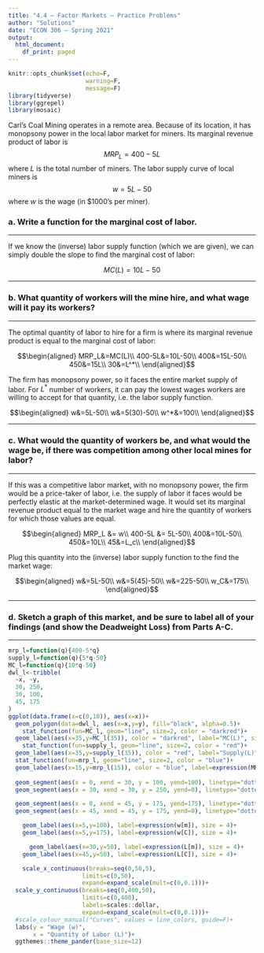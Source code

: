 ```yaml
---
title: "4.4 — Factor Markets — Practice Problems"
author: "Solutions"
date: "ECON 306 — Spring 2021"
output:
  html_document:
    df_print: paged
---
```


```r
knitr::opts_chunk$set(echo=F,
                      warning=F,
                      message=F)
library(tidyverse)
library(ggrepel)
library(mosaic)
```

Carl’s Coal Mining operates in a remote area. Because of its location, it has monopsony power in the local labor market for miners. Its marginal revenue product of labor is
$$MRP_L = 400-5L$$
where $L$ is the total number of miners. The labor supply curve of local miners is
$$w = 5L-50$$
where $w$ is the wage (in $1000's per miner).

### a. Write a function for the marginal cost of labor.

---

If we know the (inverse) labor supply function (which we are given), we can simply double the slope to find the marginal cost of labor:

$$MC(L)=10L-50$$

---

### b. What quantity of workers will the mine hire, and what wage will it pay its workers?

---

The optimal quantity of labor to hire for a firm is where its marginal revenue product is equal to the marginal cost of labor:

$$\begin{aligned}
MRP_L&=MC(L)\\
400-5L&=10L-50\\
400&=15L-50\\
450&=15L\\
30&=L^*\\
\end{aligned}$$

The firm has monopsony power, so it faces the entire market supply of labor. For $L^*$ number of workers, it can pay the lowest wages workers are willing to accept for that quantity, i.e. the labor supply function.

$$\begin{aligned}
w&=5L-50\\
w&=5(30)-50\\
w^*&=100\\
\end{aligned}$$

---

### c. What would the quantity of workers be, and what would the wage be, if there was competition among other local mines for labor?

---

If this was a competitive labor market, with no monopsony power, the firm would be a price-taker of labor, i.e. the supply of labor it faces would be perfectly elastic at the market-determined wage. It would set its marginal revenue product equal to the market wage and hire the quantity of workers for which those values are equal.

$$\begin{aligned}
MRP_L &= w\\
400-5L &= 5L-50\\
400&=10L-50\\
450&=10L\\
45&=L_c\\
\end{aligned}$$

Plug this quantity into the (inverse) labor supply function to the find the market wage:

$$\begin{aligned}
w&=5L-50\\
w&=5(45)-50\\
w&=225-50\\
w_C&=175\\
\end{aligned}$$

---

### d. Sketch a graph of this market, and be sure to label all of your findings (and show the Deadweight Loss) from Parts A-C.

---

```r
mrp_l=function(q){400-5*q}
supply_l=function(q){5*q-50}
MC_l=function(q){10*q-50}
dwl_l<-tribble(
  ~x, ~y,
  30, 250,
  30, 100,
  45, 175
)
ggplot(data.frame(x=c(0,10)), aes(x=x))+
  geom_polygon(data=dwl_l, aes(x=x,y=y), fill="black", alpha=0.5)+
    stat_function(fun=MC_l, geom="line", size=2, color = "darkred")+
  geom_label(aes(x=35,y=MC_l(35)), color = "darkred", label="MC(L)", size = 4)+
    stat_function(fun=supply_l, geom="line", size=2, color = "red")+
  geom_label(aes(x=35,y=supply_l(35)), color = "red", label="Supply(L)", size = 4)+
  stat_function(fun=mrp_l, geom="line", size=2, color = "blue")+
  geom_label(aes(x=15,y=mrp_l(15)), color = "blue", label=expression(MRP[L]), size = 4)+
  
  geom_segment(aes(x = 0, xend = 30, y = 100, yend=100), linetype="dotted", size=1)+
  geom_segment(aes(x = 30, xend = 30, y = 250, yend=0), linetype="dotted", size=1)+

  geom_segment(aes(x = 0, xend = 45, y = 175, yend=175), linetype="dotted", size=1)+
  geom_segment(aes(x = 45, xend = 45, y = 175, yend=0), linetype="dotted", size=1)+

    geom_label(aes(x=5,y=100), label=expression(w[m]), size = 4)+
    geom_label(aes(x=5,y=175), label=expression(w[C]), size = 4)+

      geom_label(aes(x=30,y=50), label=expression(L[m]), size = 4)+
    geom_label(aes(x=45,y=50), label=expression(L[C]), size = 4)+

    scale_x_continuous(breaks=seq(0,50,5),
                     limits=c(0,50),
                     expand=expand_scale(mult=c(0,0.1)))+
  scale_y_continuous(breaks=seq(0,400,50),
                     limits=c(0,400),
                     labels=scales::dollar,
                     expand=expand_scale(mult=c(0,0.1)))+
  #scale_colour_manual("Curves", values = line_colors, guide=F)+
  labs(y = "Wage (w)",
       x = "Quantity of Labor (L)")+
  ggthemes::theme_pander(base_size=12)
```